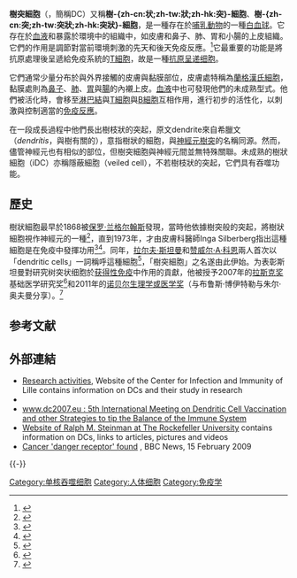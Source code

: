 {{NoteTA
|T=zh-cn:树突状细胞;zh-hk:樹狀細胞;zh-tw:樹突細胞
|1=zh-hans:朗格汉斯; zh-hant:蘭格漢氏;
|G1=生命科学
}}
{{Infobox anatomy
| Name        = 樹突細胞
| Latin       = cellula dendritiformis
| Image       = Dendritic cells.jpg
| Caption     = [[海洋分枝桿菌|海洋分枝桿菌]]感染導致[[蘭格漢氏細胞|蘭格漢氏細胞]]大量聚集
| Width       = 
| Image2      = Dendritic cell revealed.jpg
| Caption2    = 樹突細胞的電腦模型
| Precursor   = [[造血幹細胞|造血幹細胞]]
| System      = [[免疫系統|免疫系統]]

| Artery      = 
| Vein        = 
| Nerve       = 
| Lymph       = 
}}
'''樹突細胞'''（{{lang-en|dendritic cell}}，簡稱DC）又稱'''樹-{zh-cn:状;zh-tw:狀;zh-hk:突}-細胞'''、'''樹-{zh-cn:突;zh-tw:突狀;zh-hk:突狀}-細胞'''，是一種存在於[[哺乳動物|哺乳動物]]的一種[[白血球|白血球]]。它存在於[[血液|血液]]和暴露於環境中的組織中，如皮膚和鼻子、肺、胃和小腸的上皮組織。它們的作用是調節對當前環境刺激的先天和後天免疫反應。<ref>{{cite web |url=https://www.nature.com/subjects/dendritic-cells |title=Dendritic cells - Latest research and news |website=Nature |access-date=2020-04-30 |archive-date=2017-05-24 |archive-url=https://web.archive.org/web/20170524124821/http://www.nature.com/subjects/dendritic-cells |dead-url=no }}</ref>它最重要的功能是將抗原處理後呈遞給免疫系統的[[T細胞|T細胞]]，故是一種[[抗原呈递细胞|抗原呈递细胞]]。

它們通常少量分布於與外界接觸的皮膚與黏膜部位，皮膚處特稱為[[蘭格漢氏細胞|蘭格漢氏細胞]]，黏膜處則為[[鼻子|鼻子]]、[[肺|肺]]、[[胃|胃]]與[[腸|腸]]的內襯上皮。[[血液|血液]]中也可發現他們的未成熟型式。他們被活化時，會移至[[淋巴結|淋巴結]]與[[T細胞|T細胞]]與[[B細胞|B細胞]]互相作用，進行初步的活性化，以刺激與控制適當的[[免疫反應|免疫反應]]。

在一段成長過程中他們長出樹枝狀的突起，原文dendrite來自希臘文 {{lang|gre|δενδρίτης}}（''dendrítis''，與樹有關的），意指樹狀的細胞，與[[神經元|神經元]][[樹突|樹突]]的名稱同源。然而，儘管神經元也有相似的部位，但樹突細胞與神經元間並無特殊關聯。未成熟的樹狀細胞（iDC）亦稱隱蔽細胞（veiled cell），不若樹枝狀的突起，它們具有吞噬功能。

==歷史==
樹狀細胞最早於1868被[[保罗·兰格尔翰斯|保罗·兰格尔翰斯]]發現，當時他依據樹突般的突起，將樹狀細胞視作神經元的一種<ref>{{cite journal|last=Jolles|first=S.|title=Paul Langerhans|journal=''Journal of Clinical Pathology''|volume=55|year=2002|pages=243}}</ref>，直到1973年，才由皮膚科醫師Inga Silberberg指出這種細胞是在免疫中發揮功用<ref>{{cite journal|last=Silberberg|first=I.|title=Apposition of mononuclear cells to langerhans cells in contact allergic reactions. An ultrastructural study|journal=''Acta Dermato-Venereologica''|volume=53|year=1973|pages=1-12|pmid=4120802}}</ref><ref>{{cite journal|last1=Harman|first1=A. N.|last2=Kim|first2=M.|last3=Nasr|first3=N.|last4=Sandgren|first4=K. J.|last5=Cameron|first5=P. U.|title=Tissue dendritic cells as portals for HIV entry|journal=''Reviews in Medical Virology''|volume=23|issue=5|year=2013|pages=319-333|pmid=23908074|doi=10.1002/rmv.1753}}</ref>。同年，[[拉尔夫·斯坦曼|拉尔夫·斯坦曼]]和[[赞威尔·A·科恩|赞威尔·A·科恩]]兩人首次以「dendritic cells」一詞稱呼這種細胞<ref name=Steinman>{{cite journal en|last1=Steinman|first1=R. M.|last2=Cohn|first2=Z. A. |title = Identification of a novel cell type in peripheral lymphoid organs of mice. I. Morphology, quantitation, tissue distribution |url = https://archive.org/details/sim_journal-of-experimental-medicine_1973-05_137_5/page/1142 |journal=''Journal of Experimental Medicine''|volume=137 |issue=5 |pages=1142-1162 |year=1973|pmc=2139237|pmid=4573839 |doi=10.1084/jem.137.5.1142}}</ref>，「樹突細胞」之名遂由此伊始。为表彰斯坦曼對研究树突状细胞於[[获得性免疫|获得性免疫]]中作用的貢獻，他被授予2007年的[[拉斯克奖|拉斯克奖]]基础医学研究奖<ref name="Lasker2007">{{cite web |url = http://www.laskerfoundation.org/awards/2007basic.htm |title = The Lasker Foundation - 2007 Awards |accessdate = 2010-11-27 |archive-url = https://web.archive.org/web/20150522002314/http://www.laskerfoundation.org/awards/2007basic.htm |archive-date = 2015-05-22 |dead-url = no }}</ref>和2011年的[[诺贝尔生理学或医学奖|诺贝尔生理学或医学奖]]（与布鲁斯·博伊特勒与朱尔·奥夫曼分享）。<ref name="Nobel2011">{{cite web |url = http://www.nobelprize.org/nobel_prizes/medicine/laureates/2011/# |title = Nobel Prize in Physiology or Medicine for 2011" |access-date = 2011-10-30 |archive-url = https://web.archive.org/web/20151212124233/http://www.nobelprize.org/nobel_prizes/medicine/laureates/2011/ |archive-date = 2015-12-12 |dead-url = no }}</ref>

==参考文献==
{{Reflist|2}}

==外部連結==
{{Sister project links |wikt=no |commons=Category:Dendritic cell |b=no |n=no |q=no |s=no |v=no |species=no }}
*[https://web.archive.org/web/20151225110926/http://u1019.lille.inserm.fr/research-activities/?lang=en Research activities], Website of the Center for Infection and Immunity of Lille contains information on DCs and their study in research
*{{MeSH name|Dendritic+Cells}}
*[https://web.archive.org/web/20070220084548/http://www.dc2007.eu/ www.dc2007.eu : 5th International Meeting on Dendritic Cell Vaccination and other Strategies to tip the Balance of the Immune System]
*[https://web.archive.org/web/20090627151040/http://www.rockefeller.edu/labheads/steinman/steinman-lab.php Website of Ralph M. Steinman at The Rockefeller University] contains information on DCs, links to articles, pictures and videos
*[http://news.bbc.co.uk/2/hi/health/7888042.stm Cancer 'danger receptor' found] {{Wayback|url=http://news.bbc.co.uk/2/hi/health/7888042.stm |date=20130814141139 }}, BBC News, 15 February 2009
{{-}}
{{髓样血细胞与血浆}}

[[Category:单核吞噬细胞|Category:单核吞噬细胞]]
[[Category:人体细胞|Category:人体细胞]]
[[Category:免疫学|Category:免疫学]]